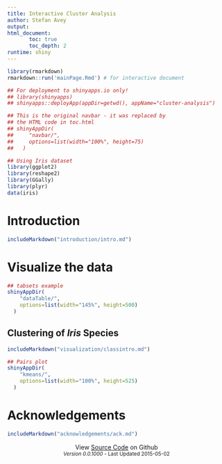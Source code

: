 ```yaml
---
title: Interactive Cluster Analysis
author: Stefan Avey
output:
html_document:
       toc: true
       toc_depth: 2
runtime: shiny
---
```


```r

library(rmarkdown)
rmarkdown::run('mainPage.Rmd') # for interactive document

## For deployment to shinyapps.io only!
## library(shinyapps)
## shinyapps::deployApp(appDir=getwd(), appName="cluster-analysis")

```

```r
## This is the original navbar - it was replaced by
## the HTML code in toc.html
## shinyAppDir(
##     "navbar/",
##     options=list(width="100%", height=75)
##   )
```

```r
## Using Iris dataset
library(ggplot2)
library(reshape2)
library(GGally)
library(plyr)
data(iris)
```

# Introduction
```r
includeMarkdown("introduction/intro.md")
```

# Visualize the data

```r
## tabsets example
shinyAppDir(
    "dataTable/",
    options=list(width="145%", height=500)
  )
```

## Clustering of *Iris* Species
```r
includeMarkdown("visualization/classintro.md")
```

```r
## Pairs plot
shinyAppDir(
    "kmeans/",
    options=list(width="100%", height=525)
  )
```

# Acknowledgements
```r
includeMarkdown("acknowledgements/ack.md")
```
<footer>
<!-- <br><br/> -->
<center><medium>View <a href="http://github.com/stefanavey/cluster-analysis" target="_blank" title="Cluster Analysis Source Code">Source Code</a> on Github</medium></center>
<center><small><em>Version 0.0.1000</em> - Last Updated 2015-05-02</small></center>
</footer>


